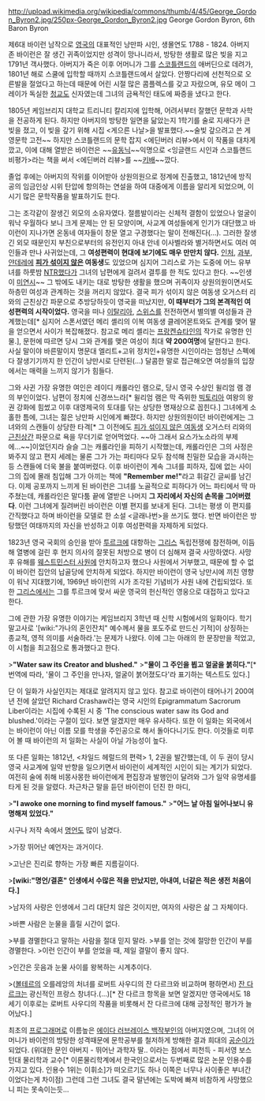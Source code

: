 http://upload.wikimedia.org/wikipedia/commons/thumb/4/45/George_Gordon_Byron2.jpg/250px-George_Gordon_Byron2.jpg
George Gordon Byron, 6th Baron Byron

제6대 바이런 남작으로 [[영국]]의 대표적인 낭만파 시인, 생몰연도 1788 - 1824.
아버지 존 바이런은 잘 생긴 귀족이었지만 성격이 망나니라서, 방탕한 생활로 많은 빚을 지고 1791년 객사했다. 아버지가 죽은 이후 어머니가 그를 [[스코틀랜드]]의 애버딘으로 데려가, 1801년 해로 스쿨에 입학할 때까지 스코틀랜드에서 살았다. 안짱다리에 선천적으로 오른발을 절었다고 하는데 때문에 어린 시절 많은 콤플렉스를 갖고 자랐으며, 유모 메이 그레이가 독실한 [[청교도]] 신자였는데 그녀의 금욕적인 태도에 짜증을 냈다고 한다.

1805년 케임브리지 대학교 트리니티 칼리지에 입학해, 어려서부터 잘했던 문학과 사학을 전공하게 된다. 하지만 아버지의 방탕한 일면을 닮았는지 1학기를 술로 지새다가 큰 빚을 졌고, 이 빚을 갚기 위해 시집 <게으른 나날>을 발표했다.~~술빚 갚으려고 쓴 게 영문학 고전~~ 하지만 스코틀랜드의 문학 잡지 <에딘버러 리뷰>에서 이 작품을 대차게 깠고, 이에 대해 열받은 바이런은 ~~[[유동닉]]~~익명으로 <잉글랜드 시인과 스코틀랜드 비평가>라는 책을 써서 <에딘버러 리뷰>를 ~~[[키배]]~~깠다.

졸업 후에는 아버지의 작위를 이어받아 상원의원으로 정계에 진출했고, 1812년에 방직공의 임금인상 시위 탄압에 항의하는 연설을 하여 대중에게 이름을 알리게 되었으며, 이 시기 많은 문학작품을 발표하기도 한다. 

그는 조각같이 잘생긴 외모의 소유자였다. 절름발이라는 신체적 결함이 있었으나 얼굴이 워낙 우월하다 보니 크게 문제는 안 된 모양이며, 사교계 여성들에게 인기가 대단했고 바이런이 지나가면 온동네 여자들이 창문 열고 구경했다는 말이 전해진다(...). 그러한 잘생긴 외모 때문인지 부친으로부터의 유전인지 아내 안네 이사벨라와 별거하면서도 여러 여인들과 만나 사귀었는데, 그 '''여성편력이 현대에 보기에도 매우 만만치 않다.''' [[인처]], [[과부]], [[얀데레]]에 '''[[피가 섞이지 않은]] 여동생'''도 있었으며 심지어 그리스로 가는 도중에 어느 유부녀를 하룻밤 [[NTR]]했다가 그녀의 남편에게 걸려서 결투를 한 적도 있다고 한다. ~~인생이 [[미연시]]~~ 그 밖에도 내키는 대로 방탕한 생활을 했으며 귀족이자 상원의원이면서도 하층민 여성과 관계하는 것을 꺼리지 않았다. 결국 피가 섞이지 않은 여동생 오거스터 리와의 근친상간 파문으로 추방당하듯이 영국을 떠났지만, '''이 때부터가 그의 본격적인 여성편력의 시작이었다.''' 영국을 떠나 [[이탈리아]], [[스위스]]를 전전하면서 별의별 여성들과 관계했는데[* 심지어 스폰서였던 메리 셸리의 이복 여동생 클레어몬트와도 관계를 맺어 딸을 얻으면서 사이가 복잡해졌다. 참고로 메리 셸리는 [[프랑켄슈타인]]의 작가로 유명한 인물.], 문헌에 따르면 당시 그와 관계를 맺은 여성이 최대 '''약 200여명'''에 달한다고 한다. 사실 말이야 바른말이지 명문대 엘리트+고위 정치인+유명한 시인이라는 엄청난 스펙에다 잘생기기까지 한 인간이 낭만시로 단련된(...) 달콤한 말로 접근해오면 여성들의 입장에서는 매력을 느끼지 않기가 힘들다.

그와 사귄 가장 유명한 여인은 레이디 캐롤라인 램으로, 당시 영국 수상인 윌리엄 램 경의 부인이었다. 남편이 정치에 신경쓰느라[* 윌리엄 램은 막 즉위한 [[빅토리아]] 여왕의 왕권 강화에 힘썼고 이후 대영제국의 토대를 닦는 상당한 명재상으로 꼽힌다.] 그녀에게 소홀한 틈에, 그녀는 젊은 낭만파 시인에게 빠졌다.
하지만 상원의원이던 바이런에게는 그녀와의 스캔들이 상당한 타격[* 그 이전에도 [[피가 섞이지 않은 여동생]] 오거스터 리와의 [[근친상간]] 파문으로 욕을 무더기로 얻어먹었다. ~~아 그래서 요스가노소라의 부제에...~~]이었던지라 슬슬 그는 캐롤라인을 피하기 시작했는데, 캐롤라인은 그의 사정은 봐주지 않고 편지 세례는 물론 그가 가는 파티마다 모두 참석해 친밀한 모습을 과시하는 등 스캔들에 더욱 불을 붙여버렸다. 이후 바이런이 계속 그녀를 피하자, 집에 없는 사이 그의 집에 몰래 침입해 그가 아끼는 책에 '''"Remember me!"'''라고 휘갈긴 글씨를 남긴다. 이제 공포까지 느끼게 된 바이런은 그녀를 노골적으로 피하다가 어느 파티에서 딱 마주쳤는데, 캐롤라인은 말다툼 끝에 열받은 나머지 '''그 자리에서 자신의 손목을 그어버렸다'''. 이런 그녀에게 질려버린 바이런은 이별 편지를 보내게 된다. 그녀는 평생 이 편지를 간직했다고 하며 바이런을 모델로 한 소설 <글래나번>을 쓰기도 했다. 반면 바이런은 방탕했던 여태까지의 자신을 반성하고 이후 여성편력을 자제하게 되었다.

1823년 영국 국회의 승인을 받아 [[투르크]]에 대항하는 [[그리스]] 독립전쟁에 참전하며, 이듬해 열병에 걸린 후 현지 의사의 잘못된 처방으로 병이 더 심해져 결국 사망하였다. 사망 후 유해를 [[웨스트민스터 사원]]에 안치하고자 했으나 사원에서 거부했고, 때문에 할 수 없이 바이런 집안의 납골당에 안치하게 되었다. 하지만 바이런이 영국 낭만시에 끼친 영향이 워낙 지대했기에, 1969년 바이런의 시가 조각된 기념비가 사원 내에 건립되었다. 또한 [[그리스]]에서는 그를 투르크에 맞서 싸운 영국의 헌신적인 영웅으로 대접하고 있다고 한다.

그에 관한 가장 유명한 이야기는 케임브리지 3학년 때 신학 시험에서의 일화이다. 학기말고사로 '[wiki:"가나의 혼인잔치" 예수께서 물을 포도주로 만드신 기적]이 상징하는 종교적, 영적 의미를 서술하라.'는 문제가 나왔다. 이에 그는 아래의 한 문장만을 적었고, 이 시험을 최고점으로 통과했다고 한다.

>'''"Water saw its Creator and blushed."'''
>'''"물이 그 주인을 뵙고 얼굴을 붉히다."'''[* 번역에 따라, '물이 그 주인을 만나자, 얼굴이 붉어졌도다'라 표기하는 텍스트도 있다.]

단 이 일화가 사실인지는 제대로 알려지지 않고 있다. 참고로 바이런이 태어나기 200여 년 전에 살았던 Richard Crashaw라는 영국 시인의 Epigrammatum Sacrorum Liber이라는 시집에 수록된 시 중 'The conscious water saw its God and blushed.'이라는 구절이 있다. 보면 알겠지만 매우 유사하다. 또한 이 일화는 외국에서는 바이런이 아닌 이름 모를 학생을 주인공으로 해서 돌아다니기도 한다. 이것들로 미루어 볼 때 바이런의 저 일화는 사실이 아닐 가능성이 높다.

또 다른 일화는 1812년, <차일드 헤럴드의 편력> 1, 2권을 발간했는데, 이 두 권이 당시 영국 사교계에 일약 반향을 일으키면서 바이런이 세계적인 시인이 되는 계기가 되었다. 여전히 술에 취해 비몽사몽한 바이런에게 편집장과 발행인이 달려와 그가 일약 유명세를 타게 된 것을 알렸다. 차근차근 말을 듣던 바이런이 던진 한 마디,

>'''"I awoke one morning to find myself famous."'''
>'''"어느 날 아침 일어나보니 유명해져 있었다."'''

시구나 저작 속에서 [[명언]]도 많이 남겼다.

>가장 뛰어난 예언자는 과거이다.

>고난은 진리로 향하는 가장 빠른 지름길이다.

>'''[wiki:"명언/결혼" 인생에서 수많은 적을 만났지만, 아내여, 너같은 적은 생전 처음이다.]'''

>남자의 사랑은 인생에서 그리 대단치 않은 것이지만, 여자의 사랑은 삶 그 자체이다.

>바쁜 사람은 눈물을 흘릴 시간이 없다.

>부를 경멸한다고 말하는 사람을 절대 믿지 말라.
>부를 얻는 것에 절망한 인간이 부를 경멸한다.
>이런 인간이 부를 얻었을 때, 제일 결말이 좋지 않다.

>인간은 웃음과 눈물 사이를 왕복하는 시계추이다.

>([[볼테르]]의 오를레앙의 처녀를 로버트 사우디의 잔 다르크와 비교하며 평하면서) [[잔 다르크]]는 광신적인 프랑스 창녀다.(...)[* 잔 다르크 항목을 보면 알겠지만 영국에서도 18세기 이후로는 로버트 사우디의 작품을 비롯해서 잔 다르크에 대해 긍정적인 평가가 늘어났다.]

최초의 [[프로그래머]]로 이름높은 [[에이다 러브레이스 백작부인]]의 아버지였으며, 그녀의 어머니가 바이런의 방탕한 성격때문에 문학공부를 철저하게 방해한 결과 희대의 [[공순이]]가 되었다. (위대한 문인 아버지 - 뛰어난 과학자 딸.. 이라는 점에서 피천득 - 피서영 보스턴대 물리학과 교수[* 이론물리학계에서 한국인으로서는 두번째로 많은 논문 인용수를 가지고 있다. 인용수 1위는 이휘소]가 떠오르기도 하나 이쪽은 너무나 사이좋은 부녀간이었다는게 차이점) 
그런데 그런 그녀도 결국 말년에는 도박에 빠져 비참하게 사망했으니 피는 못속이는듯...
